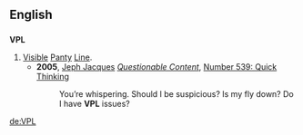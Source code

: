 ==English==

==={{initialism}}===
'''VPL'''

# [[visible|Visible]] [[panty|Panty]] [[line|Line]].
#* '''2005''', [[w:Jeph Jacques|Jeph Jacques]] ''[[w:Questionable Content|Questionable Content]]'', [http://www.questionablecontent.net/view.php?comic=539 Number 539: Quick Thinking]
#*: You’re whispering.  Should I be suspicious?  Is my fly down?  Do I have '''VPL''' issues?

[[de:VPL]]